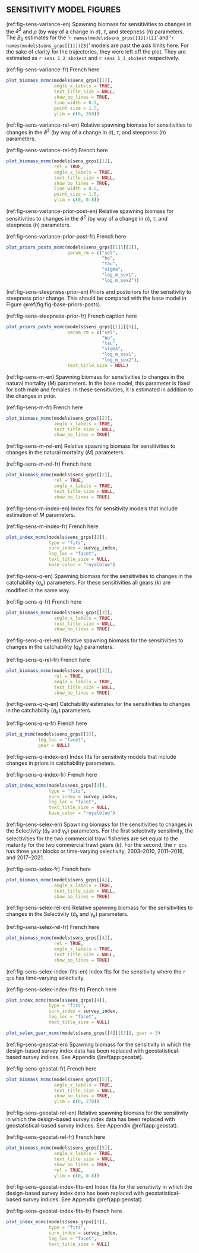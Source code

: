 ## SENSITIVITY MODEL FIGURES

<!-- Vartheta and sigma, and steepness  -------------------------------------->

(ref:fig-sens-variance-en) Spawning biomass for sensitivities to changes in the $\vartheta^2$ and $\rho$ (by way of a change in $\sigma$), $\tau$, and steepness ($h$) parameters. The $B_0$ estimates for the '`r names(models$sens_grps[[1]])[2]`' and '`r names(models$sens_grps[[1]])[3]`' models are past the axis limits here. For the sake of clarity for the trajectories, they were left off the plot. They are estimated as `r sens_1_2_sbo$est` and `r sens_1_3_sbo$est` respectively.

(ref:fig-sens-variance-fr) French here

```r
plot_biomass_mcmc(models$sens_grps[[1]],
                  angle_x_labels = TRUE,
                  text_title_size = NULL,
                  show_bo_lines = TRUE,
                  line_width = 0.5,
                  point_size = 1.5,
                  ylim = c(0, 350))
```

(ref:fig-sens-variance-rel-en) Relative spawning biomass for sensitivities to changes in the $\vartheta^2$ (by way of a change in $\sigma$), $\tau$, and steepness ($h$) parameters.

(ref:fig-sens-variance-rel-fr) French here

```r
plot_biomass_mcmc(models$sens_grps[[1]],
                  rel = TRUE,
                  angle_x_labels = TRUE,
                  text_title_size = NULL,
                  show_bo_lines = TRUE,
                  line_width = 0.5,
                  point_size = 1.5,
                  ylim = c(0, 0.8))
```

(ref:fig-sens-variance-prior-post-en) Relative spawning biomass for sensitivities to changes in the $\vartheta^2$ (by way of a change in $\sigma$), $\tau$, and steepness ($h$) parameters.

(ref:fig-sens-variance-prior-post-fr) French here

```r
plot_priors_posts_mcmc(models$sens_grps[[1]][[2]],
                       param_rm = c("sel",
                                    "bo",
                                    "tau",
                                    "sigma",
                                    "log_m_sex1",
                                    "log_m_sex2"))
```

(ref:fig-sens-steepness-prior-en) Priors and posteriors for the sensitivity to steepness prior change. This should be compared with the base model in Figure \@ref(fig:fig-base-priors-posts).

(ref:fig-sens-steepness-prior-fr) French caption here

```r
plot_priors_posts_mcmc(models$sens_grps[[1]][[5]],
                       param_rm = c("sel",
                                    "bo",
                                    "tau",
                                    "sigma",
                                    "log_m_sex1",
                                    "log_m_sex2"),
                       text_title_size = NULL)
```

<!-- Natural mortality ------------------------------------------------------->

(ref:fig-sens-m-en) Spawning biomass for sensitivities to changes in the natural mortality ($M$) parameters. In the base model, this parameter is fixed for both male and females. In these sensitivities, it is estimated in addition to the changes in prior.

(ref:fig-sens-m-fr) French here

```r
plot_biomass_mcmc(models$sens_grps[[2]],
                  angle_x_labels = TRUE,
                  text_title_size = NULL,
                  show_bo_lines = TRUE)
```

(ref:fig-sens-m-rel-en) Relative spawning biomass for sensitivities to changes in the natural mortality ($M$) parameters.

(ref:fig-sens-m-rel-fr) French here

```r
plot_biomass_mcmc(models$sens_grps[[2]],
                  rel = TRUE,
                  angle_x_labels = TRUE,
                  text_title_size = NULL,
                  show_bo_lines = TRUE)
```

(ref:fig-sens-m-index-en) Index fits for sensitivity models that include estimation of $M$ parameters.

(ref:fig-sens-m-index-fr) French here

```r
plot_index_mcmc(models$sens_grps[[2]],
                type = "fits",
                surv_index = survey_index,
                leg_loc = "facet",
                text_title_size = NULL,
                base_color = "royalblue")

```

<!-- Catchability ------------------------------------------------------------>

(ref:fig-sens-q-en) Spawning biomass for the sensitivities to changes in the catchability ($q_k$) parameters. For these sensitivities all gears ($k$) are modified in the same way.

(ref:fig-sens-q-fr) French here

```r
plot_biomass_mcmc(models$sens_grps[[3]],
                  angle_x_labels = TRUE,
                  text_title_size = NULL,
                  show_bo_lines = TRUE)
```

(ref:fig-sens-q-rel-en) Relative spawning biomass for the sensitivities to changes in the catchability ($q_k$) parameters.

(ref:fig-sens-q-rel-fr) French here

```r
plot_biomass_mcmc(models$sens_grps[[3]],
                  rel = TRUE,
                  angle_x_labels = TRUE,
                  text_title_size = NULL,
                  show_bo_lines = TRUE)
```

(ref:fig-sens-q-q-en) Catchability estimates for the sensitivities to changes in the catchability ($q_k$) parameters.

(ref:fig-sens-q-q-fr) French here

```r
plot_q_mcmc(models$sens_grps[[3]],
            leg_loc = "facet",
            gear = NULL)
```

(ref:fig-sens-q-index-en) Index fits for sensitivity models that include changes in priors in catchability parameters.

(ref:fig-sens-q-index-fr) French here

```r
plot_index_mcmc(models$sens_grps[[3]],
                type = "fits",
                surv_index = survey_index,
                leg_loc = "facet",
                text_title_size = NULL,
                base_color = "royalblue")

```

<!-- Selectivity and Geostat surveys ----------------------------------------->

(ref:fig-sens-selex-en) Spawning biomass for the sensitivities to changes in the Selectivity ($\hat{a}_k$ and $\gamma_k$) parameters. For the first selectivity sensitivity, the selectivities for the two commercial trawl fisheries are set equal to the maturity for the two commercial trawl gears ($k$). For the second, the `r qcs` has three year blocks or time-varying selectivity, 2003--2010, 2011--2016, and 2017--2021.

(ref:fig-sens-selex-fr) French here

```r
plot_biomass_mcmc(models$sens_grps[[4]],
                  angle_x_labels = TRUE,
                  text_title_size = NULL,
                  show_bo_lines = TRUE)
```

(ref:fig-sens-selex-rel-en) Relative spawning biomass for the sensitivities to changes in the Selectivity ($\hat{a}_k$ and $\gamma_k$) parameters.

(ref:fig-sens-selex-rel-fr) French here

```r
plot_biomass_mcmc(models$sens_grps[[4]],
                  rel = TRUE,
                  angle_x_labels = TRUE,
                  text_title_size = NULL,
                  show_bo_lines = TRUE)
```

(ref:fig-sens-selex-index-fits-en) Index fits for the sensitivity where the `r qcs` has time-varying selectivity.

(ref:fig-sens-selex-index-fits-fr) French here

```r
plot_index_mcmc(models$sens_grps[[4]],
                type = "fits",
                surv_index = survey_index,
                leg_loc = "facet",
                text_title_size = NULL)

```

```r
plot_selex_gear_mcmc(models$sens_grps[[4]][[3]], gear = 3)
```

<!-- Geostatistical -->

(ref:fig-sens-geostat-en) Spawning biomass for the sensitivity in which the design-based survey index data has been replaced with geostatistical-based survey indices. See Appendix \@ref(app:geostat).

(ref:fig-sens-geostat-fr) French here

```r
plot_biomass_mcmc(models$sens_grps[[5]],
                  angle_x_labels = TRUE,
                  text_title_size = NULL,
                  show_bo_lines = TRUE,
                  ylim = c(0, 270))
```

(ref:fig-sens-geostat-rel-en) Relative spawning biomass for the sensitivity in which the design-based survey index data has been replaced with geostatistical-based survey indices. See Appendix \@ref(app:geostat).

(ref:fig-sens-geostat-rel-fr) French here

```r
plot_biomass_mcmc(models$sens_grps[[5]],
                  angle_x_labels = TRUE,
                  text_title_size = NULL,
                  show_bo_lines = TRUE,
                  rel = TRUE,
                  ylim = c(0, 0.8))
```

(ref:fig-sens-geostat-index-fits-en) Index fits for the sensitivity in which the design-based survey index data has been replaced with geostatistical-based survey indices. See Appendix \@ref(app:geostat).

(ref:fig-sens-geostat-index-fits-fr) French here

```r
plot_index_mcmc(models$sens_grps[[5]],
                type = "fits",
                surv_index = survey_index,
                leg_loc = "facet",
                text_title_size = NULL)

```

\clearpage
